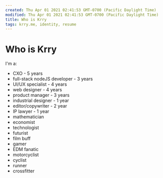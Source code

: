 ```yaml
---
created: Thu Apr 01 2021 02:41:53 GMT-0700 (Pacific Daylight Time)
modified: Thu Apr 01 2021 02:41:53 GMT-0700 (Pacific Daylight Time)
title: Who is Krry
tags: krry.me, identity, resume
---
```


# Who is Krry

I'm a:

- CXO - 5 years
- full-stack nodeJS developer - 3 years
- UI/UX specialist - 4 years
- web designer - 4 years
- product manager - 3 years
- industrial designer - 1 year
- editor/copywriter - 2 year
- IP lawyer - 1 year
- mathematician
- economist
- technologist
- futurist
- film buff
- gamer
- EDM fanatic
- motorcyclist
- cyclist
- runner
- crossfitter
